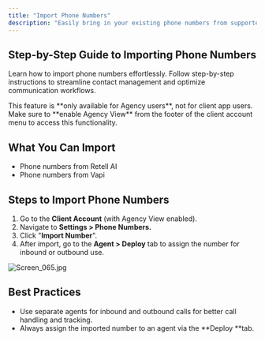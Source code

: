 ```yaml
---
title: "Import Phone Numbers"
description: "Easily bring in your existing phone numbers from supported voice platforms to enable outbound and inbound calling for your agents. Currently, importing is supported from the Retell AI and Vapi platforms. (Support for Twilio is coming soon.)"
---
```


## **Step-by-Step Guide to Importing Phone Numbers**

Learn how to import phone numbers effortlessly. Follow step-by-step instructions to streamline contact management and optimize communication workflows.

<Note>
  This feature is **only available for Agency users**, not for client app users.
</Note>

<Warning>
  Make sure to **enable Agency View** from the footer of the client account menu to access this functionality.
</Warning>

## **What You Can Import**

- Phone numbers from Retell AI
- Phone numbers from Vapi

## **Steps to Import Phone Numbers**

1. Go to the **Client Account** (with Agency View enabled).
2. Navigate to **Settings \> Phone Numbers.**
3. Click "**Import Number**".
4. After import, go to the **Agent \> Deploy** tab to assign the number for inbound or outbound use.

![Screen_065.jpg](/images/Screen_065.jpg)

## **Best Practices**

- Use separate agents for inbound and outbound calls for better call handling and tracking.
- Always assign the imported number to an agent via the \*\*Deploy \*\*tab.